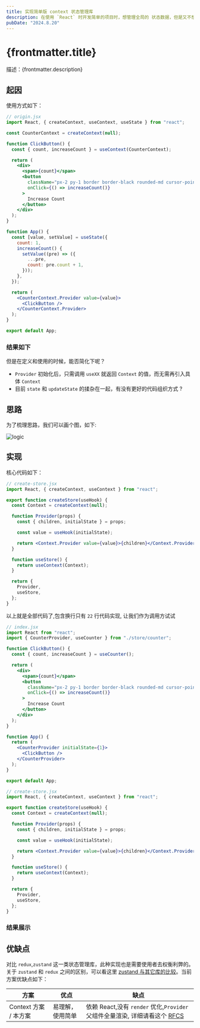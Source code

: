 ```yaml
---
title: 实现简单版 context 状态管理库
description: 在使用 `React` 时开发简单的项目时，想管理全局的 状态数据，但是又不想使用任何第三方库，内置的 `Context` 是个不错的方案。
pubDate: "2024.8.20"
---
```


# {frontmatter.title}

描述：{frontmatter.description}

## 起因

使用方式如下：

```jsx
// origin.jsx
import React, { createContext, useContext, useState } from "react";

const CounterContext = createContext(null);

function ClickButton() {
  const { count, increaseCount } = useContext(CounterContext);

  return (
    <div>
      <span>{count}</span>
      <button
        className="px-2 py-1 border border-black rounded-md cursor-pointer"
        onClick={() => increaseCount()}
      >
        Increase Count
      </button>
    </div>
  );
}

function App() {
  const [value, setValue] = useState({
    count: 1,
    increaseCount() {
      setValue((pre) => ({
        ...pre,
        count: pre.count + 1,
      }));
    },
  });

  return (
    <CounterContext.Provider value={value}>
      <ClickButton />
    </CounterContext.Provider>
  );
}

export default App;
```

### 结果如下


<OriginApp client:load />

但是在定义和使用的时候，能否简化下呢？

- `Provider` 初始化后，只需调用 `useXX` 就返回 `Context` 的值，而无需再引入具体 `Context`
- 目前 `state` 和 `updateState` 的揉杂在一起，有没有更好的代码组织方式 ?

## 思路

为了梳理思路，我们可以画个图，如下:

![logic](./assets/image.png)

## 实现

核心代码如下：

```jsx
// create-store.jsx
import React, { createContext, useContext } from "react";

export function createStore(useHook) {
  const Context = createContext(null);

  function Provider(props) {
    const { children, initialState } = props;

    const value = useHook(initialState);

    return <Context.Provider value={value}>{children}</Context.Provider>;
  }

  function useStore() {
    return useContext(Context);
  }

  return {
    Provider,
    useStore,
  };
}
```

以上就是全部代码了,包含换行只有 `22` 行代码实现, 让我们作为调用方试试

```jsx
// index.jsx
import React from "react";
import { CounterProvider, useCounter } from "./store/counter";

function ClickButton() {
  const { count, increaseCount } = useCounter();

  return (
    <div>
      <span>{count}</span>
      <button
        className="px-2 py-1 border border-black rounded-md cursor-pointer"
        onClick={() => increaseCount()}
      >
        Increase Count
      </button>
    </div>
  );
}

function App() {
  return (
    <CounterProvider initialState={1}>
      <ClickButton />
    </CounterProvider>
  );
}

export default App;
```

```jsx
// create-store.jsx
import React, { createContext, useContext } from "react";

export function createStore(useHook) {
  const Context = createContext(null);

  function Provider(props) {
    const { children, initialState } = props;

    const value = useHook(initialState);

    return <Context.Provider value={value}>{children}</Context.Provider>;
  }

  function useStore() {
    return useContext(Context);
  }

  return {
    Provider,
    useStore,
  };
}
```

### 结果展示


<OptimizationApp client:load />

## 优缺点

对比 `redux`,`zustand` 这一类状态管理库，此种实现也是需要使用者去权衡利弊的。关于 `zustand` 和 `redux` 之间的区别，可以看这里 [zustand 与其它库的比较](https://docs.pmnd.rs/zustand/getting-started/comparison)。当前方案优缺点如下：

| 方案                  | 优点             | 缺点                                                                                                                                                                |
| --------------------- | ---------------- | ------------------------------------------------------------------------------------------------------------------------------------------------------------------- |
| Context 方案 / 本方案 | 易理解，使用简单 | 依赖 React,没有 `render` 优化,`Provider` 父组件全量渲染, 详细请看这个 [RFCS](https://github.com/reactjs/rfcs/blob/main/text/0147-use-mutable-source.md#context-api) |
